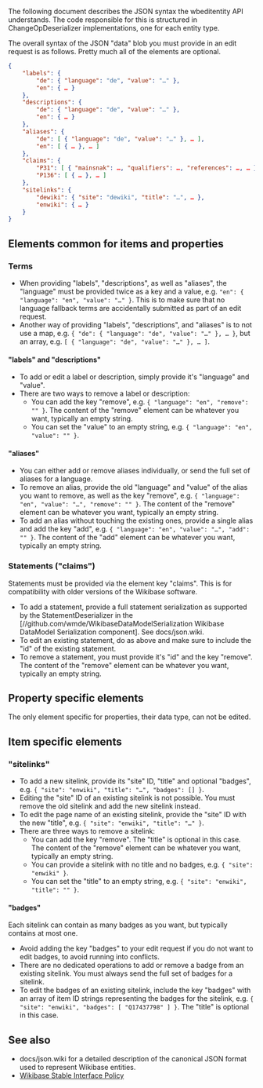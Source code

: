 The following document describes the JSON syntax the wbeditentity API understands. The code responsible for this is structured in ChangeOpDeserializer implementations, one for each entity type.

The overall syntax of the JSON "data" blob you must provide in an edit request is as follows. Pretty much all of the elements are optional.

<syntaxhighlight lang="json">
{
    "labels": {
        "de": { "language": "de", "value": "…" },
        "en": { … }
    },
    "descriptions": {
        "de": { "language": "de", "value": "…" },
        "en": { … }
    },
    "aliases": {
        "de": [ { "language": "de", "value": "…" }, … ],
        "en": [ { … }, … ]
    },
    "claims": {
        "P31": [ { "mainsnak": …, "qualifiers": …, "references": …, … }, … ],
        "P136": [ { … }, … ]
    },
    "sitelinks": {
        "dewiki": { "site": "dewiki", "title": "…", … },
        "enwiki": { … }
    }
}
</syntaxhighlight>

== Elements common for items and properties ==

=== Terms ===
* When providing "labels", "descriptions", as well as "aliases", the "language" must be provided twice as a key and a value, e.g. <code>"en": { "language": "en", "value": "…" }</code>. This is to make sure that no language fallback terms are accidentally submitted as part of an edit request.
* Another way of providing "labels", "descriptions", and "aliases" is to not use a map, e.g. <code>{ "de": { "language": "de", "value": "…" }, … }</code>, but an array, e.g. <code>[ { "language": "de", "value": "…" }, … ]</code>.

==== "labels" and "descriptions" ====
* To add or edit a label or description, simply provide it's "language" and "value".
* There are two ways to remove a label or description:
** You can add the key "remove", e.g. <code>{ "language": "en", "remove": "" }</code>. The content of the "remove" element can be whatever you want, typically an empty string.
** You can set the "value" to an empty string, e.g. <code>{ "language": "en", "value": "" }</code>.

==== "aliases" ====
* You can either add or remove aliases individually, or send the full set of aliases for a language.
* To remove an alias, provide the old "language" and "value" of the alias you want to remove, as well as the key "remove", e.g. <code>{ "language": "en", "value": "…", "remove": "" }</code>. The content of the "remove" element can be whatever you want, typically an empty string.
* To add an alias without touching the existing ones, provide a single alias and add the key "add", e.g. <code>{ "language": "en", "value": "…", "add": "" }</code>. The content of the "add" element can be whatever you want, typically an empty string.

=== Statements ("claims") ===
Statements must be provided via the element key "claims". This is for compatibility with older versions of the Wikibase software.
* To add a statement, provide a full statement serialization as supported by the StatementDeserializer in the [//github.com/wmde/WikibaseDataModelSerialization Wikibase DataModel Serialization component]. See docs/json.wiki.
* To edit an existing statement, do as above and make sure to include the "id" of the existing statement.
* To remove a statement, you must provide it's "id" and the key "remove". The content of the "remove" element can be whatever you want, typically an empty string.

== Property specific elements ==
The only element specific for properties, their data type, can not be edited.

== Item specific elements ==

=== "sitelinks" ===
* To add a new sitelink, provide its "site" ID, "title" and optional "badges", e.g. <code>{ "site": "enwiki", "title": "…", "badges": [] }</code>.
* Editing the "site" ID of an existing sitelink is not possible. You must remove the old sitelink and add the new sitelink instead.
* To edit the page name of an existing sitelink, provide the "site" ID with the new "title", e.g. <code>{ "site": "enwiki", "title": "…" }</code>.
* There are three ways to remove a sitelink:
** You can add the key "remove". The "title" is optional in this case. The content of the "remove" element can be whatever you want, typically an empty string.
** You can provide a sitelink with no title and no badges, e.g. <code>{ "site": "enwiki" }</code>.
** You can set the "title" to an empty string, e.g. <code>{ "site": "enwiki", "title": "" }</code>.

==== "badges" ====
Each sitelink can contain as many badges as you want, but typically contains at most one.
* Avoid adding the key "badges" to your edit request if you do not want to edit badges, to avoid running into conflicts.
* There are no dedicated operations to add or remove a badge from an existing sitelink. You must always send the full set of badges for a sitelink.
* To edit the badges of an existing sitelink, include the key "badges" with an array of item ID strings representing the badges for the sitelink, e.g. <code>{ "site": "enwiki", "badges": [ "Q17437798" ] }</code>. The "title" is optional in this case.

== See also ==
* docs/json.wiki for a detailed description of the canonical JSON format used to represent Wikibase entities.
* [[d:Wikidata:Stable Interface Policy|Wikibase Stable Interface Policy]]
